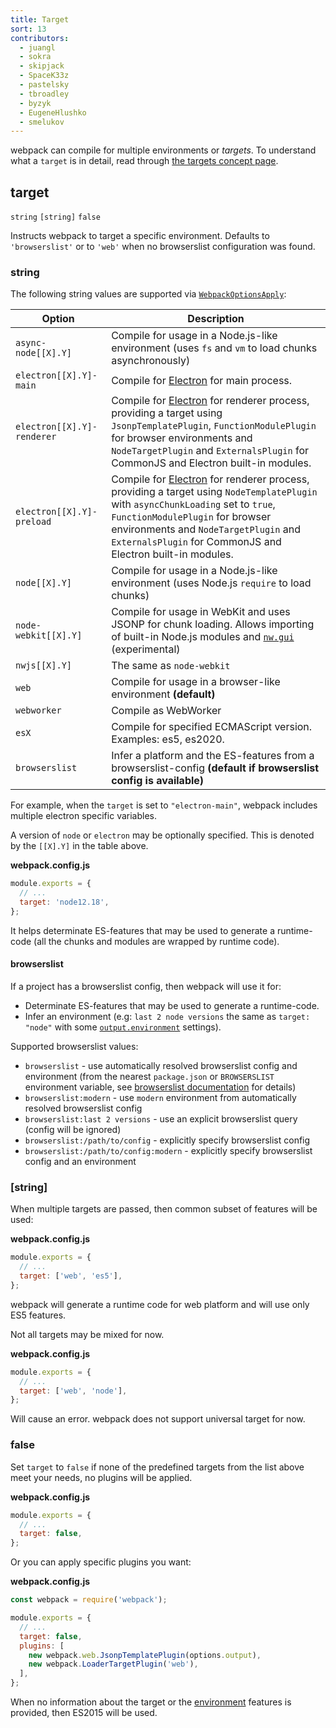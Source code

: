 ```yaml
---
title: Target
sort: 13
contributors:
  - juangl
  - sokra
  - skipjack
  - SpaceK33z
  - pastelsky
  - tbroadley
  - byzyk
  - EugeneHlushko
  - smelukov
---
```


webpack can compile for multiple environments or _targets_. To understand what a `target` is in detail, read through [the targets concept page](/concepts/targets/).

## target

`string` `[string]` `false`

Instructs webpack to target a specific environment. Defaults to `'browserslist'` or to `'web'` when no browserslist configuration was found.

### string

The following string values are supported via [`WebpackOptionsApply`](https://github.com/webpack/webpack/blob/master/lib/WebpackOptionsApply.js):

| Option                     | Description                                                                                                                                                                                                                                                                                          |
| -------------------------- | ---------------------------------------------------------------------------------------------------------------------------------------------------------------------------------------------------------------------------------------------------------------------------------------------------- |
| `async-node[[X].Y]`        | Compile for usage in a Node.js-like environment (uses `fs` and `vm` to load chunks asynchronously)                                                                                                                                                                                                   |
| `electron[[X].Y]-main`     | Compile for [Electron](https://electronjs.org/) for main process.                                                                                                                                                                                                                                    |
| `electron[[X].Y]-renderer` | Compile for [Electron](https://electronjs.org/) for renderer process, providing a target using `JsonpTemplatePlugin`, `FunctionModulePlugin` for browser environments and `NodeTargetPlugin` and `ExternalsPlugin` for CommonJS and Electron built-in modules.                                       |
| `electron[[X].Y]-preload`  | Compile for [Electron](https://electronjs.org/) for renderer process, providing a target using `NodeTemplatePlugin` with `asyncChunkLoading` set to `true`, `FunctionModulePlugin` for browser environments and `NodeTargetPlugin` and `ExternalsPlugin` for CommonJS and Electron built-in modules. |
| `node[[X].Y]`              | Compile for usage in a Node.js-like environment (uses Node.js `require` to load chunks)                                                                                                                                                                                                              |
| `node-webkit[[X].Y]`       | Compile for usage in WebKit and uses JSONP for chunk loading. Allows importing of built-in Node.js modules and [`nw.gui`](http://docs.nwjs.io/en/latest/) (experimental)                                                                                                                             |
| `nwjs[[X].Y]`              | The same as `node-webkit`                                                                                                                                                                                                                                                                            |
| `web`                      | Compile for usage in a browser-like environment **(default)**                                                                                                                                                                                                                                        |
| `webworker`                | Compile as WebWorker                                                                                                                                                                                                                                                                                 |
| `esX`                      | Compile for specified ECMAScript version. Examples: es5, es2020.                                                                                                                                                                                                                                     |
| `browserslist`             | Infer a platform and the ES-features from a browserslist-config **(default if browserslist config is available)**                                                                                                                                                                                    |

For example, when the `target` is set to `"electron-main"`, webpack includes multiple electron specific variables.

A version of `node` or `electron` may be optionally specified. This is denoted by the `[[X].Y]` in the table above.

**webpack.config.js**

```js
module.exports = {
  // ...
  target: 'node12.18',
};
```

It helps determinate ES-features that may be used to generate a runtime-code (all the chunks and modules are wrapped by runtime code).

#### browserslist

If a project has a browserslist config, then webpack will use it for:

- Determinate ES-features that may be used to generate a runtime-code.
- Infer an environment (e.g: `last 2 node versions` the same as `target: "node"` with some [`output.environment`](/configuration/output/#outputenvironment) settings).

Supported browserslist values:

- `browserslist` - use automatically resolved browserslist config and environment (from the nearest `package.json` or `BROWSERSLIST` environment variable, see [browserslist documentation](https://github.com/browserslist/browserslist#queries) for details)
- `browserslist:modern` - use `modern` environment from automatically resolved browserslist config
- `browserslist:last 2 versions` - use an explicit browserslist query (config will be ignored)
- `browserslist:/path/to/config` - explicitly specify browserslist config
- `browserslist:/path/to/config:modern` - explicitly specify browserslist config and an environment

### [string]

When multiple targets are passed, then common subset of features will be used:

**webpack.config.js**

```js
module.exports = {
  // ...
  target: ['web', 'es5'],
};
```

webpack will generate a runtime code for web platform and will use only ES5 features.

Not all targets may be mixed for now.

**webpack.config.js**

```js
module.exports = {
  // ...
  target: ['web', 'node'],
};
```

Will cause an error. webpack does not support universal target for now.

### false

Set `target` to `false` if none of the predefined targets from the list above meet your needs, no plugins will be applied.

**webpack.config.js**

```js
module.exports = {
  // ...
  target: false,
};
```

Or you can apply specific plugins you want:

**webpack.config.js**

```js
const webpack = require('webpack');

module.exports = {
  // ...
  target: false,
  plugins: [
    new webpack.web.JsonpTemplatePlugin(options.output),
    new webpack.LoaderTargetPlugin('web'),
  ],
};
```

When no information about the target or the [environment](/configuration/output/#outputenvironment) features is provided, then ES2015 will be used.
